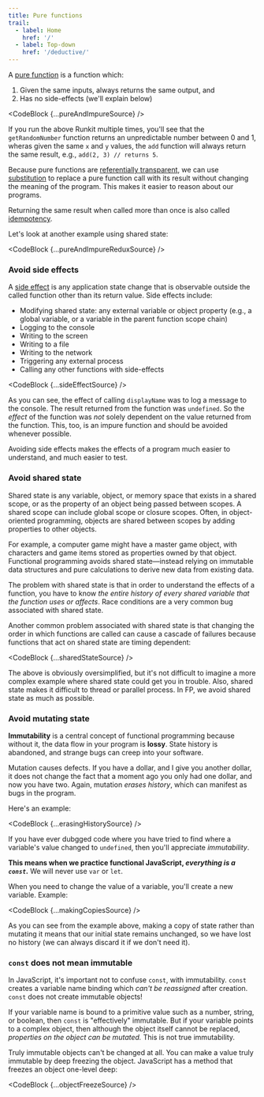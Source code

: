 ```yaml
---
title: Pure functions
trail:
  - label: Home
    href: '/'
  - label: Top-down
    href: '/deductive/'
---
```



A [pure function](https://en.wikipedia.org/wiki/Pure_function) is a function which:

1. Given the same inputs, always returns the same output, and
1. Has no side-effects (we'll explain below)

<CodeBlock {...pureAndImpureSource} />

If you run the above Runkit multiple times, you'll see that the `getRandomNumber` function returns an unpredictable number between 0 and 1, wheras given the same `x` and `y` values, the `add` function will always return the same result, e.g., `add(2, 3) // returns 5`.

Because pure functions are [referentially transparent](https://en.wikipedia.org/wiki/Referential_transparency), we can use [substitution](https://en.wikipedia.org/wiki/Substitution_(algebra)) to replace a pure function call with its result without changing the meaning of the program. This makes it easier to reason about our programs.

Returning the same result when called more than once is also called [idempotency](https://en.wikipedia.org/wiki/Idempotence).

Let's look at another example using shared state:

<CodeBlock {...pureAndImpureReduxSource} />

<h3 id='avoid-side-effects'>Avoid side effects</h3>

A [side effect](https://en.wikipedia.org/wiki/Side_effect_(computer_science)) is any application state change that is observable outside the called function other than its return value. Side effects include:

* Modifying shared state: any external variable or object property (e.g., a global variable, or a variable in the parent function scope chain)
* Logging to the console
* Writing to the screen
* Writing to a file
* Writing to the network
* Triggering any external process
* Calling any other functions with side-effects

<CodeBlock {...sideEffectSource} />

As you can see, the effect of calling `displayName` was to log a message to the console. The result returned from the function was `undefined`. So the _effect_ of the function was _not_ solely dependent on the value returned from the function. This, too, is an impure function and should be avoided whenever possible.

Avoiding side effects makes the effects of a program much easier to understand, and much easier to test.

<h3 id='avoid-shared-state'>Avoid shared state</h3>

Shared state is any variable, object, or memory space that exists in a shared scope, or as the property of an object being passed between scopes. A shared scope can include global scope or closure scopes. Often, in object-oriented programming, objects are shared between scopes by adding properties to other objects.

For example, a computer game might have a master game object, with characters and game items stored as properties owned by that object. Functional programming avoids shared state&mdash;instead relying on immutable data structures and pure calculations to derive new data from existing data. 

The problem with shared state is that in order to understand the effects of a function, you have to know _the entire history of every shared variable that the function uses or affects_. Race conditions are a very common bug associated with shared state.

Another common problem associated with shared state is that changing the order in which functions are called can cause a cascade of failures because functions that act on shared state are timing dependent:

<CodeBlock {...sharedStateSource} />

The above is obviously oversimplified, but it's not difficult to imagine a more complex example where shared state could get you in trouble. Also, shared state makes it difficult to thread or parallel process. In FP, we avoid shared state as much as possible.

<h3 id='avoid-mutating-state'>Avoid mutating state</h3>

**Immutability** is a central concept of functional programming because without it, the data flow in your program is **lossy**. State history is abandoned, and strange bugs can creep into your software.

Mutation causes defects. If you have a dollar, and I give you another dollar, it does not change the fact that a moment ago you only had one dollar, and now you have two. Again, mutation _erases history_, which can manifest as bugs in the program.

Here's an example:

<CodeBlock {...erasingHistorySource} />

If you have ever dubgged code where you have tried to find where a variable's value changed to `undefined`, then you'll appreciate _immutability_.

**This means when we practice functional JavaScript, _everything is a `const`_.** We will never use `var` or `let`. 

When you need to change the value of a variable, you'll create a new variable. Example:

<CodeBlock {...makingCopiesSource} />

As you can see from the example above, making a copy of state rather than mutating it means that our initial state remains unchanged, so we have lost no history (we can always discard it if we don't need it).

<h3 id='const-not-immutable'><code>const</code> does not mean immutable</h3>

In JavaScript, it's important not to confuse `const`, with immutability. `const` creates a variable name binding which _can't be reassigned_ after creation. `const` does not create immutable objects!

If your variable name is bound to a primitive value such as a number, string, or boolean, then `const` is "effectively" immutable. But if your variable points to a complex object, then although the object itself cannot be replaced, _properties on the object can be mutated._ This is not true immutability.

Truly immutable objects can't be changed at all. You can make a value truly immutable by deep freezing the object. JavaScript has a method that freezes an object one-level deep:

<CodeBlock {...objectFreezeSource} />

